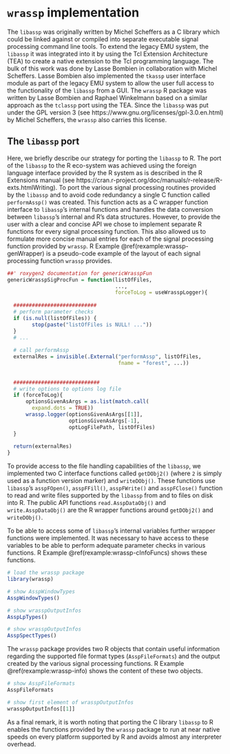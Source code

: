 # `wrassp` implementation {#chap:wrassp_impl}

The `libassp` was originally written by Michel Scheffers as a C library which could be linked against or compiled into separate executable signal processing command line tools. To extend the legacy EMU system, the `libassp` it was integrated into it by using the Tcl Extension Architecture (TEA) to create a native extension to the Tcl programming language. The bulk of this work was done by Lasse Bombien in collaboration with Michel Scheffers. Lasse Bombien also implemented the `tkassp` user interface module as part of the legacy EMU system to allow the user full access to the functionality of the `libassp` from a GUI. The `wrassp` R package was written by Lasse Bombien and Raphael Winkelmann based on a similar approach as the `tclassp` port using the TEA. Since the `libassp` was put under the GPL version 3 (see https://www.gnu.org/licenses/gpl-3.0.en.html) by Michel Scheffers, the `wrassp` also carries this license.


## The `libassp` port

Here, we briefly describe our strategy for porting the `libassp` to R. The port of the `libassp` to the R eco-system was achieved using the foreign language interface provided by the R system as is described in the R Extensions manual (see https://cran.r-project.org/doc/manuals/r-release/R-exts.htmlWriting). To port the various signal processing routines provided by the `libassp` and to avoid code redundancy a single C function called `performAssp()` was created. This function acts as a C wrapper function interface to `libassp`'s internal functions and handles the data conversion between `libassp`'s internal and R's data structures. However, to provide the user with a clear and concise API we chose to implement separate R functions for every signal processing function. This also allowed us to formulate more concise manual entries for each of the signal processing function provided by `wrassp`. R Example \@ref(rexample:wrassp-genWrapper) is a pseudo-code example of the layout of each signal processing function `wrassp` provides.

```r
##' roxygen2 documentation for genericWrasspFun
genericWrasspSigProcFun = function(listOfFiles,
                                   ...,
                                   forceToLog = useWrasspLogger){
  
  ###########################
  # perform parameter checks
  if (is.null(listOfFiles)) {
		stop(paste("listOfFiles is NULL! ..."))
  }
  # ...
  
  # call performAssp
  externalRes = invisible(.External("performAssp", listOfFiles, 
                                    fname = "forest", ...))
  
  
  ############################
  # write options to options log file
  if (forceToLog){
	  optionsGivenAsArgs = as.list(match.call(
	    expand.dots = TRUE))
	  wrassp.logger(optionsGivenAsArgs[[1]], 
	                optionsGivenAsArgs[-1],
	                optLogFilePath, listOfFiles)
  }    
  
  return(externalRes)
}
```

To provide access to the file handling capabilities of the `libassp`, we implemented two C interface functions called `getDObj2()` (where `2` is simply used as a function version marker) and `writeDObj()`. These functions use `libassp`'s `asspFOpen()`, `asspFFill()`, `asspFWrite()` and `asspFClose()` function to read and write files supported by the `libassp` from and to files on disk into R. The public API functions `read.AsspDataObj()` and `write.AsspDataObj()` are the R wrapper functions around `getDObj2()` and `writeDObj()`.

To be able to access some of `libassp`'s internal variables further wrapper functions were implemented. It was necessary to have access to these variables to be able to perform adequate parameter checks in various functions. R Example \@ref(rexample:wrassp-cInfoFuncs) shows these functions.


```r
# load the wrassp package
library(wrassp)

# show AsspWindowTypes
AsspWindowTypes()

# show wrasspOutputInfos
AsspLpTypes()

# show wrasspOutputInfos
AsspSpectTypes()
```

The `wrassp` package provides two R objects that contain useful information regarding the supported file format types (`AsspFileFormats`) and the output created by the various signal processing functions. R Example \@ref(rexample:wrassp-info) shows the content of these two objects.

```r
# show AsspFileFormats
AsspFileFormats

# show first element of wrasspOutputInfos
wrasspOutputInfos[[1]]
```

As a final remark, it is worth noting that porting the C library `libassp` to R enables the functions provided by the `wrassp` package to run at near native speeds on every platform supported by R and avoids almost any interpreter overhead.
